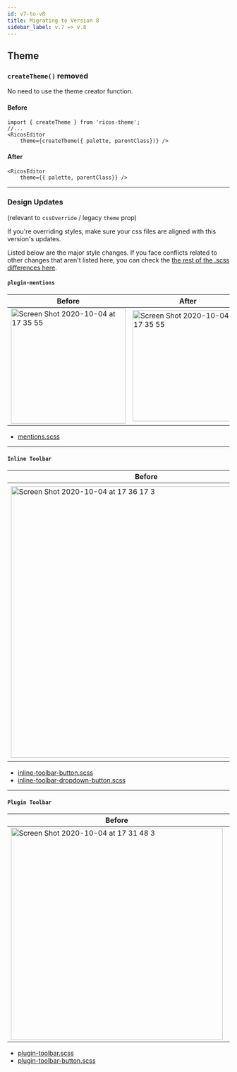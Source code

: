 ```yaml
---
id: v7-to-v8
title: Migrating to Version 8
sidebar_label: v.7 => v.8
---
```


## Theme

### `createTheme()` removed

No need to use the theme creator function.

#### Before

```tsx
import { createTheme } from 'ricos-theme';
//...
<RicosEditor
    theme={createTheme({ palette, parentClass})} />
```

#### After

```tsx
<RicosEditor
    theme={{ palette, parentClass}} />
```


***

### Design Updates
(relevant to `cssOverride` / legacy `theme` prop)

If you're overriding styles, make sure your css files are aligned with this version's updates.

Listed below are the major style changes.
If you face conflicts related to other changes that aren't listed here, you can check the [the rest of the .scss differences here](https://github.com/wix-incubator/rich-content/pull/1607/files?file-filters%5B%5D=.scss).

#### `plugin-mentions`
|Before|After|
|------|-----|
|<img width="260" alt="Screen Shot 2020-10-04 at 17 35 55" src="https://user-images.githubusercontent.com/22775305/95095237-79048d00-0733-11eb-899a-d887a784a2a5.png" />|<img width="251" alt="Screen Shot 2020-10-04 at 17 35 55" src="https://user-images.githubusercontent.com/22775305/95095355-9f2a2d00-0733-11eb-9287-a07f867e2e74.png" />|

- [mentions.scss](https://github.com/wix-incubator/rich-content/blob/master/packages/plugin-mentions/web/statics/mentions.scss)

***

#### `Inline Toolbar`
|Before|After|
|------|-----|
|<img width="614" alt="Screen Shot 2020-10-04 at 17 36 17 3" src="https://user-images.githubusercontent.com/22775305/95096162-98e88080-0734-11eb-8113-47da9d5b37df.png" />|<img width="623" alt="Screen Shot 2020-10-04 at 17 36 17 2" src="https://user-images.githubusercontent.com/22775305/95096165-9a19ad80-0734-11eb-9dea-e516aaa62b11.png" />|

- [inline-toolbar-button.scss](https://github.com/wix-incubator/rich-content/blob/master/packages/editor-common/web/statics/styles/inline-toolbar-button.scss)
- [inline-toolbar-dropdown-button.scss](https://github.com/wix-incubator/rich-content/blob/master/packages/editor/web/statics/styles/inline-toolbar-dropdown-button.scss)

***

#### `Plugin Toolbar`
|Before|After|
|------|-----|
|<img width="480" alt="Screen Shot 2020-10-04 at 17 31 48 3" src="https://user-images.githubusercontent.com/22775305/95100351-af450b00-0739-11eb-82ee-02e6181060b3.png" />|<img width="480" alt="Screen Shot 2020-10-04 at 17 31 48 2" src="https://user-images.githubusercontent.com/22775305/95100360-b0763800-0739-11eb-9177-43126c878d76.png" />|

- [plugin-toolbar.scss](https://github.com/wix-incubator/rich-content/blob/master/packages/plugin-commons/web/statics/styles/plugin-toolbar.scss)
- [plugin-toolbar-button.scss](https://github.com/wix-incubator/rich-content/blob/master/packages/plugin-commons/web/statics/styles/plugin-toolbar-button.scss)
